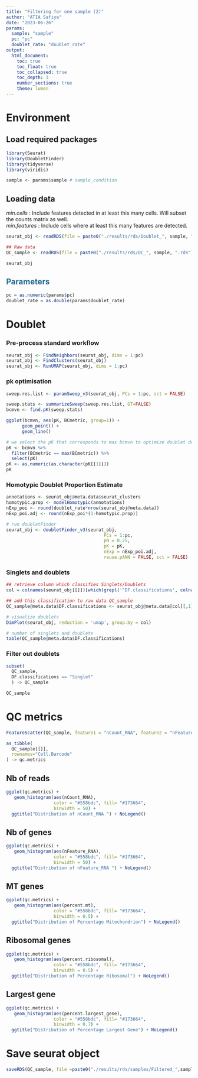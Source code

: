 ```yaml
---
title: "Filtering for one sample (2)"
author: "ATIA Safiya"
date: "2023-06-26"
params:
  sample: "sample"
  pc: "pc"
  doublet_rate: "doublet_rate"
output:
  html_document:
    toc: true
    toc_float: true
    toc_collapsed: true
    toc_depth: 3
    number_sections: true
    theme: lumen
---
```


# Environment  
## Load required packages  
```r
library(Seurat)
library(DoubletFinder)
library(tidyverse)
library(viridis)
```

```r
sample <- params$sample # sample_condition
```

## Loading data  
*min.cells* : Include features detected in at least this many cells. Will subset the counts matrix as well.  
*min.features* : Include cells where at least this many features are detected.  

```r
seurat_obj <- readRDS(file = paste0("./results/rds/Doublet_", sample, ".rds"))

## Raw data
QC_sample <- readRDS(file = paste0("./results/rds/QC_", sample, ".rds"))

seurat_obj                  
```

##  <span style="color:#296d98;"> Parameters </span>  
```r
pc = as.numeric(params$pc)
doublet_rate = as.double(params$doublet_rate)
```

# Doublet
### Pre-process standard workflow  
```r
seurat_obj <- FindNeighbors(seurat_obj, dims = 1:pc)
seurat_obj <- FindClusters(seurat_obj)
seurat_obj <- RunUMAP(seurat_obj, dims = 1:pc)
```

### pk optimisation  
```r
sweep.res.list <- paramSweep_v3(seurat_obj, PCs = 1:pc, sct = FALSE)
```
```r
sweep.stats <- summarizeSweep(sweep.res.list, GT=FALSE)
bcmvn <- find.pK(sweep.stats)
```
```r
ggplot(bcmvn, aes(pK, BCmetric, group=1)) +
      geom_point() +
      geom_line()

# we select the pK that corresponds to max bcmvn to optimize doublet detection 
pK <- bcmvn %>%
  filter(BCmetric == max(BCmetric)) %>%
  select(pK) 
pK <- as.numeric(as.character(pK[[1]]))
pK
```

### Homotypic Doublet Proportion Estimate 
```r
annotations <- seurat_obj@meta.data$seurat_clusters
homotypic.prop <- modelHomotypic(annotations)
nExp_poi <- round(doublet_rate*nrow(seurat_obj@meta.data))  
nExp_poi.adj <- round(nExp_poi*(1-homotypic.prop))

# run doubletFinder 
seurat_obj <- doubletFinder_v3(seurat_obj, 
                                     PCs = 1:pc, 
                                     pN = 0.25, 
                                     pK = pK, 
                                     nExp = nExp_poi.adj,
                                     reuse.pANN = FALSE, sct = FALSE)
```

### Singlets and doublets  
```r
## retrieve column which classifies Singlets/Doublets
col = colnames(seurat_obj[[]])[which(grepl('^DF.classifications', colnames(seurat_obj[[]])) ==TRUE )]

## add this classification to raw data QC_sample
QC_sample@meta.data$DF.classifications <- seurat_obj@meta.data[col][,1]
```

```r
# visualize doublets
DimPlot(seurat_obj, reduction = 'umap', group.by = col)

# number of singlets and doublets
table(QC_sample@meta.data$DF.classifications)
```

### Filter out doublets
```r
subset(
  QC_sample,
  DF.classifications == "Singlet"
  ) -> QC_sample

QC_sample
```

# QC metrics
```r
FeatureScatter(QC_sample, feature1 = "nCount_RNA", feature2 = "nFeature_RNA") + geom_smooth(method = 'lm')
```

```r
as_tibble(
  QC_sample[[]],
  rownames="Cell.Barcode"
) -> qc.metrics
```

## Nb of reads   
```r
ggplot(qc.metrics) + 
   geom_histogram(aes(nCount_RNA), 
                  color = "#558bdc", fill= "#173664",
                  binwidth = 50) + 
  ggtitle("Distribution of nCount_RNA ") + NoLegend()
```

## Nb of genes  
```r
ggplot(qc.metrics) + 
   geom_histogram(aes(nFeature_RNA), 
                  color = "#558bdc", fill= "#173664",
                  binwidth = 50) + 
  ggtitle("Distribution of nFeature_RNA ") + NoLegend()
```
## MT genes  
```r
ggplot(qc.metrics) + 
   geom_histogram(aes(percent.mt), 
                  color = "#558bdc", fill= "#173664",
                  binwidth = 0.5) + 
  ggtitle("Distribution of Percentage Mitochondrion") + NoLegend()
```

## Ribosomal genes  
```r
ggplot(qc.metrics) + 
   geom_histogram(aes(percent.ribosomal), 
                  color = "#558bdc", fill= "#173664",
                  binwidth = 0.5) + 
  ggtitle("Distribution of Percentage Ribosomal") + NoLegend()
```

## Largest gene  
```r
ggplot(qc.metrics) + 
   geom_histogram(aes(percent.largest_gene), 
                  color = "#558bdc", fill= "#173664",
                  binwidth = 0.7) + 
  ggtitle("Distribution of Percentage Largest Gene") + NoLegend()
```
 
# Save seurat object  
```r
saveRDS(QC_sample, file =paste0("./results/rds/samples/Filtered_",sample,".rds"))
```